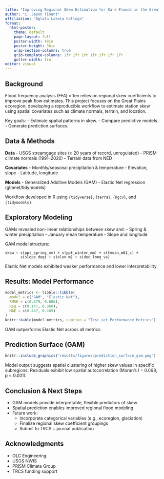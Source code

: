 ```yaml
---
title: "Improving Regional Skew Estimation for Rare Floods in the Great Plains"
author: "C. Jason Tinant"
affiliation: "Oglala Lakota College"
format:
  html-poster:
    theme: default
    page-layout: full
    poster-width: 48in
    poster-height: 36in
    wrap-section-columns: true
    grid-template-columns: 1fr 1fr 1fr 1fr 1fr 1fr 1fr
    gutter-width: 1in
editor: visual
---
```


::: {.grid .gap-3}

::: {.card .col-span-2}
## Background

Flood frequency analysis (FFA) often relies on regional skew coefficients to improve peak flow estimates. This project focuses on the Great Plains ecoregion, developing a reproducible workflow to estimate station skew using spatial covariates such as climate normals, terrain, and location.

Key goals:
- Estimate spatial patterns in skew.
- Compare predictive models.
- Generate prediction surfaces.
:::

::: {.card .col-span-2}
## Data & Methods

**Data**
- USGS streamgage sites (≥ 20 years of record, unregulated)
- PRISM climate normals (1991–2020)
- Terrain data from NED

**Covariates**
- Monthly/seasonal precipitation & temperature
- Elevation, slope
- Latitude, longitude

**Models**
- Generalized Additive Models (GAM)
- Elastic Net regression (glmnet/tidymodels)

Workflow developed in R using `{tidyverse}`, `{terra}`, `{mgcv}`, and `{tidymodels}`.
:::

::: {.card .col-span-2}
## Exploratory Modeling

GAMs revealed non-linear relationships between skew and:
- Spring & winter precipitation
- January mean temperature
- Slope and longitude

GAM model structure:
```
skew ~ s(ppt_spring_mm) + s(ppt_winter_mm) + s(tmean_m01_c) +
       s(slope_deg) + s(elev_m) + s(dec_long_va)
```

Elastic Net models exhibited weaker performance and lower interpretability.
:::

::: {.card .col-span-3}
## Results: Model Performance

```r

model_metrics <- tibble::tibble(
  model = c("GAM", "Elastic Net"),
  RMSE = c(0.579, 0.606),
  Rsq = c(0.147, 0.060),
  MAE = c(0.447, 0.469)
)
knitr::kable(model_metrics, caption = "Test-set Performance Metrics")

```

GAM outperforms Elastic Net across all metrics.
:::

::: {.card .col-span-3}
## Prediction Surface (GAM)

```r
knitr::include_graphics("results/figures/prediction_surface_gam.png")
```

Model output suggests spatial clustering of higher skew values in specific subregions. Residuals exhibit low spatial autocorrelation (Moran’s I = 0.068, p < 0.001).
:::

::: {.card .col-span-2}
## Conclusion & Next Steps

- GAM models provide interpretable, flexible predictors of skew.
- Spatial prediction enables improved regional flood modeling.
- Future work:
  - Incorporate categorical variables (e.g., ecoregion, glaciation)
  - Finalize regional skew coefficient groupings
  - Submit to TRCS + journal publication
:::

::: {.card .col-span-1}
## Acknowledgments

- OLC Engineering
- USGS NWIS
- PRISM Climate Group
- TRCS funding support
:::

:::
